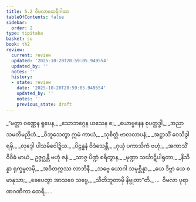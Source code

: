 ```yaml
---
title: 5.2 ဝိမလာထေရီဂါထာ
tableOfContents: false
sidebar:
  order: 2
type: tipitaka
basket: su
book: th2
review:
  current: review
  updated: '2025-10-20T20:59:05.949554'
  updated_by: ''
  notes: ''
  history:
  - state: review
    date: '2025-10-20T20:59:05.949554'
    updated_by: ''
    notes: ''
    previous_state: draft
---
```



<DynamicBreadcrumb />


<ReviewStatus review={frontmatter.review} showDetails={true} />

<HypothesisAnnotation frontmatter={frontmatter} />

<Division number="72" book="th2" e="ch" v="19" p="388">

<Paragraph number="115" type="verses" book="th2">
_“မတ္တာ ဝဏ္ဏေန ရူပေန,_  
_သောဘဂ္ဂေန ယသေန စ;_  
_ယောဗ္ဗနေန စုပတ္ထဒ္ဓါ,_  
_အညာသမတိမညိဟံ._  

</Paragraph>

</Division>
<Division number="73" book="th2" e="ch" v="19" p="388">

<Paragraph number="116" type="verses" book="th2">
_ဝိဘူသေတွာ ဣမံ ကာယံ,_  
_သုစိတ္တံ ဗာလလာပနံ;_  
_အဋ္ဌာသိံ ဝေသိဒွါရမှိ,_  
_လုဒ္ဒေါ ပါသမိဝေါဍ္ဍိယ._  

</Paragraph>

</Division>
<Division number="74" book="th2" e="ch" v="19" p="388">

<Paragraph number="117" type="verses" book="th2">
_ပိဠန္ဓနံ ဝိဒံသေန္တီ,_  
_ဂုယှံ ပကာသိကံ ဗဟုံ;_  
_အကာသိံ ဝိဝိဓံ မာယံ,_  
ဥဇ္ဇဂ္ဃန္တီ ဗဟုံ ဇနံ._  

</Paragraph>

</Division>
<Division number="75" book="th2" e="ch" v="19" p="388">

<Paragraph number="118" type="verses" book="th2">
_သာဇ္ဇ ပိဏ္ဍံ စရိတွာန,_  
_မုဏ္ဍာ သင်္ဃာဋိပါရုတာ;_  
_နိသိန္နာ ရုက္ခမူလမှိ,_  
_အဝိတက္ကဿ လာဘိနီ._  

</Paragraph>

</Division>
<Division number="76" book="th2" e="ch" v="19" p="388">

<Paragraph number="119" type="verses" book="th2">
_သဗ္ဗေ ယောဂါ သမုစ္ဆိန္နာ,_  
_ယေ ဒိဗ္ဗာ ယေ စ မာနုသာ;_  
_ခေပေတွာ အာသဝေ သဗ္ဗေ,_  
_သီတိဘူတာမှိ နိဗ္ဗုတာ”တိ._  


</Paragraph>
</Division>

<Paragraph number="120" type="center" book="th2">
…  ဝိမလာ ပုရာဏဂဏိကာ ထေရီ… .
</Paragraph>